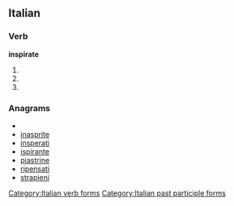 ==Italian==

===Verb===
'''inspirate'''

# {{conjugation of|inspirare||2|p|pres|ind|lang=it}}
# {{conjugation of|inspirare||2|p|imp|lang=it}}
# {{form of|[[feminine|Feminine]] plural|inspirato}}

===Anagrams===
* {{alphagram|aeiinprst}}
* [[inasprite#Italian|inasprite]]
* [[insperati#Italian|insperati]]
* [[ispirante#Italian|ispirante]]
* [[piastrine#Italian|piastrine]]
* [[ripensati#Italian|ripensati]]
* [[strapieni#Italian|strapieni]]

[[Category:Italian verb forms]]
[[Category:Italian past participle forms]]